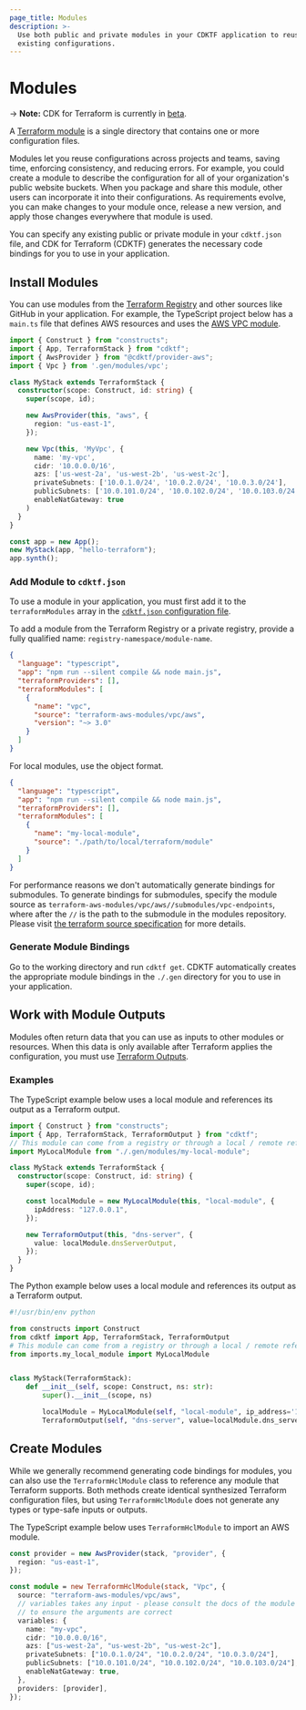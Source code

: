 ```yaml
---
page_title: Modules
description: >-
  Use both public and private modules in your CDKTF application to reuse
  existing configurations.
---
```


# Modules

-> **Note:** CDK for Terraform is currently in [beta](/cdktf#project-maturity-and-production-readiness).

A [Terraform module](/language/modules) is a single directory that contains one or more configuration files.

Modules let you reuse configurations across projects and teams, saving time, enforcing consistency, and reducing errors. For example, you could create a module to describe the configuration for all of your organization's public website buckets. When you package and share this module, other users can incorporate it into their configurations. As requirements evolve, you can make changes to your module once, release a new version, and apply those changes everywhere that module is used.

You can specify any existing public or private module in your `cdktf.json` file, and CDK for Terraform (CDKTF) generates the necessary code bindings for you to use in your application.

## Install Modules

You can use modules from the [Terraform Registry](https://registry.terraform.io/) and other sources like GitHub in your application. For example, the TypeScript project below has a `main.ts` file that defines AWS resources and uses the [AWS VPC module](https://registry.terraform.io/modules/terraform-aws-modules/vpc/aws/latest).

```typescript
import { Construct } from "constructs";
import { App, TerraformStack } from "cdktf";
import { AwsProvider } from "@cdktf/provider-aws";
import { Vpc } from '.gen/modules/vpc';

class MyStack extends TerraformStack {
  constructor(scope: Construct, id: string) {
    super(scope, id);

    new AwsProvider(this, "aws", {
      region: "us-east-1",
    });

    new Vpc(this, 'MyVpc', {
      name: 'my-vpc',
      cidr: '10.0.0.0/16',
      azs: ['us-west-2a', 'us-west-2b', 'us-west-2c'],
      privateSubnets: ['10.0.1.0/24', '10.0.2.0/24', '10.0.3.0/24'],
      publicSubnets: ['10.0.101.0/24', '10.0.102.0/24', '10.0.103.0/24'],
      enableNatGateway: true
    )
  }
}

const app = new App();
new MyStack(app, "hello-terraform");
app.synth();

```

### Add Module to `cdktf.json`

To use a module in your application, you must first add it to the `terraformModules` array in the [`cdktf.json` configuration file](/cdktf/create-and-deploy/configuration-file).

To add a module from the Terraform Registry or a private registry, provide a fully qualified name: `registry-namespace/module-name`.

```json
{
  "language": "typescript",
  "app": "npm run --silent compile && node main.js",
  "terraformProviders": [],
  "terraformModules": [
    {
      "name": "vpc",
      "source": "terraform-aws-modules/vpc/aws",
      "version": "~> 3.0"
    }
  ]
}
```

For local modules, use the object format.

```json
{
  "language": "typescript",
  "app": "npm run --silent compile && node main.js",
  "terraformProviders": [],
  "terraformModules": [
    {
      "name": "my-local-module",
      "source": "./path/to/local/terraform/module"
    }
  ]
}
```

For performance reasons we don't automatically generate bindings for submodules. To generate bindings for submodules, specify the module source as `terraform-aws-modules/vpc/aws//submodules/vpc-endpoints`, where after the `//` is the path to the submodule in the modules repository. Please visit [the terraform source specification](https://www.terraform.io/language/modules/sources) for more details.

### Generate Module Bindings

Go to the working directory and run `cdktf get`. CDKTF automatically creates the appropriate module bindings in the `./.gen` directory for you to use in your application.

## Work with Module Outputs

Modules often return data that you can use as inputs to other modules or resources. When this data is only available after Terraform applies the configuration, you must use [Terraform Outputs](/cdktf/concepts/variables-and-outputs#output-values).

### Examples

The TypeScript example below uses a local module and references its output as a Terraform output.

```typescript
import { Construct } from "constructs";
import { App, TerraformStack, TerraformOutput } from "cdktf";
// This module can come from a registry or through a local / remote reference
import MyLocalModule from "./.gen/modules/my-local-module";

class MyStack extends TerraformStack {
  constructor(scope: Construct, id: string) {
    super(scope, id);

    const localModule = new MyLocalModule(this, "local-module", {
      ipAddress: "127.0.0.1",
    });

    new TerraformOutput(this, "dns-server", {
      value: localModule.dnsServerOutput,
    });
  }
}
```

The Python example below uses a local module and references its output as a Terraform output.

```python
#!/usr/bin/env python

from constructs import Construct
from cdktf import App, TerraformStack, TerraformOutput
# This module can come from a registry or through a local / remote reference
from imports.my_local_module import MyLocalModule


class MyStack(TerraformStack):
    def __init__(self, scope: Construct, ns: str):
        super().__init__(scope, ns)

        localModule = MyLocalModule(self, "local-module", ip_address='127.0.0.1')
        TerraformOutput(self, "dns-server", value=localModule.dns_server_output)
```

## Create Modules

While we generally recommend generating code bindings for modules, you can also use the `TerraformHclModule` class to reference any module that Terraform supports. Both methods create identical synthesized Terraform configuration files, but using `TerraformHclModule` does not generate any types or type-safe inputs or outputs.

The TypeScript example below uses `TerraformHclModule` to import an AWS module.

```typescript
const provider = new AwsProvider(stack, "provider", {
  region: "us-east-1",
});

const module = new TerraformHclModule(stack, "Vpc", {
  source: "terraform-aws-modules/vpc/aws",
  // variables takes any input - please consult the docs of the module
  // to ensure the arguments are correct
  variables: {
    name: "my-vpc",
    cidr: "10.0.0.0/16",
    azs: ["us-west-2a", "us-west-2b", "us-west-2c"],
    privateSubnets: ["10.0.1.0/24", "10.0.2.0/24", "10.0.3.0/24"],
    publicSubnets: ["10.0.101.0/24", "10.0.102.0/24", "10.0.103.0/24"],
    enableNatGateway: true,
  },
  providers: [provider],
});
```

